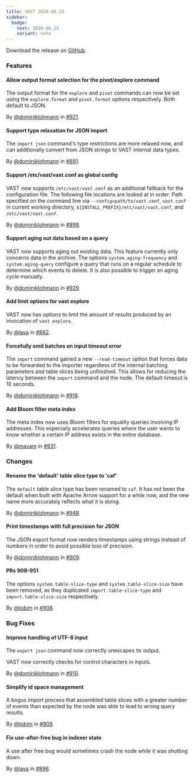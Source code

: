 ```yaml
---
title: VAST 2020.06.25
sidebar:
  badge:
    text: 2020.06.25
    variant: note
---
```


Download the release on [GitHub](https://github.com/tenzir/tenzir/releases/tag/2020.06.25).

### Features

#### Allow output format selection for the pivot/explore command

The output format for the `explore` and `pivot` commands can now be set using
the `explore.format` and `pivot.format` options respectively. Both default to
JSON.

By [@dominiklohmann](https://github.com/dominiklohmann) in [#921](https://github.com/tenzir/tenzir/pull/921).

#### Support type relaxation for JSON import

The `import json` command's type restrictions are more relaxed now, and can
additionally convert from JSON strings to VAST internal data types.

By [@dominiklohmann](https://github.com/dominiklohmann) in [#891](https://github.com/tenzir/tenzir/pull/891).

#### Support /etc/vast/vast.conf as global config

VAST now supports `/etc/vast/vast.conf` as an additional fallback for the
configuration file. The following file locations are looked at in order: Path
specified on the command line via `--config=path/to/vast.conf`, `vast.conf` in
current working directory, `${INSTALL_PREFIX}/etc/vast/vast.conf`, and
`/etc/vast/vast.conf`.

By [@dominiklohmann](https://github.com/dominiklohmann) in [#898](https://github.com/tenzir/tenzir/pull/898).

#### Support aging out data based on a query

VAST now supports aging out existing data. This feature currently only concerns
data in the archive. The options `system.aging-frequency` and
`system.aging-query` configure a query that runs on a regular schedule to
determine which events to delete. It is also possible to trigger an aging cycle
manually.

By [@dominiklohmann](https://github.com/dominiklohmann) in [#929](https://github.com/tenzir/tenzir/pull/929).

#### Add limit options for vast explore

VAST now has options to limit the amount of results produced by an invocation of
`vast explore`.

By [@lava](https://github.com/lava) in [#882](https://github.com/tenzir/tenzir/pull/882).

#### Forcefully emit batches on input timeout error

The `import` command gained a new `--read-timeout` option that forces data to be
forwarded to the importer regardless of the internal batching parameters and
table slices being unfinished. This allows for reducing the latency between the
`import` command and the node. The default timeout is 10 seconds.

By [@dominiklohmann](https://github.com/dominiklohmann) in [#916](https://github.com/tenzir/tenzir/pull/916).

#### Add Bloom filter meta index

The meta index now uses Bloom filters for equality queries involving IP
addresses. This especially accelerates queries where the user wants to know
whether a certain IP address exists in the entire database.

By [@mavam](https://github.com/mavam) in [#931](https://github.com/tenzir/tenzir/pull/931).

### Changes

#### Rename the 'default' table slice type to 'caf'

The `default` table slice type has been renamed to `caf`. It has not been the
default when built with Apache Arrow support for a while now, and the new name
more accurately reflects what it is doing.

By [@dominiklohmann](https://github.com/dominiklohmann) in [#948](https://github.com/tenzir/tenzir/pull/948).

#### Print timestamps with full precision for JSON

The JSON export format now renders timestamps using strings instead of numbers
in order to avoid possible loss of precision.

By [@dominiklohmann](https://github.com/dominiklohmann) in [#909](https://github.com/tenzir/tenzir/pull/909).

#### PRs 908-951

The options `system.table-slice-type` and `system.table-slice-size` have been
removed, as they duplicated `import.table-slice-type` and
`import.table-slice-size` respectively.

By [@tobim](https://github.com/tobim) in [#908](https://github.com/tenzir/tenzir/pull/908).

### Bug Fixes

#### Improve handling of UTF-8 input

The `export json` command now correctly unescapes its output.

VAST now correctly checks for control characters in inputs.

By [@dominiklohmann](https://github.com/dominiklohmann) in [#910](https://github.com/tenzir/tenzir/pull/910).

#### Simplify id space management

A bogus import process that assembled table slices with a greater number of
events than expected by the node was able to lead to wrong query results.

By [@tobim](https://github.com/tobim) in [#908](https://github.com/tenzir/tenzir/pull/908).

#### Fix use-after-free bug in indexer state

A use after free bug would sometimes crash the node while it was shutting down.

By [@lava](https://github.com/lava) in [#896](https://github.com/tenzir/tenzir/pull/896).

